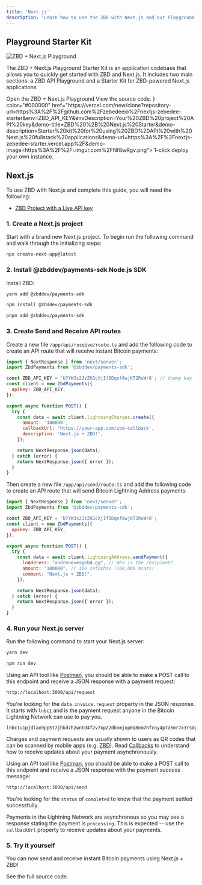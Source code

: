 ```yaml
---
title: 'Next.js'
description: 'Learn how to use the ZBD with Next.js and our Playground Starter Kit.'
---
```


## Playground Starter Kit

<Frame type="glass">
  <img src="/img/playground.png" alt="ZBD + Next.js Playground" />
</Frame>

The ZBD + Next.js Playground Starter Kit is an application codebase that allows you to quickly get started with ZBD and Next.js. It includes two main sections: a ZBD API Playground and a Starter Kit for ZBD-powered Next.js applications.

<CardGroup cols={3}>
  <Card title="Live Demo" icon="globe" color="#000000" href="https://nextjs.zbd.dev/">
    Open the ZBD + Next.js Playground 
  </Card>
  <Card title="GitHub Repository" icon="github" color="#000000" href="https://github.com/zebedeeio/zbd-next-starter-playground">
    View the source code.
  </Card>
  <Card title="Deploy to Vercel" icon={<svg width="30" height="25" viewBox="0 0 76 65" fill="none" xmlns="http://www.w3.org/2000/svg"><path d="M37.5274 0L75.0548 65H0L37.5274 0Z" fill="#000000"/></svg>} color="#000000" href="https://vercel.com/new/clone?repository-url=https%3A%2F%2Fgithub.com%2Fzebedeeio%2Fnextjs-zebedee-starter&env=ZBD_API_KEY&envDescription=Your%20ZBD%20project%20API%20key&demo-title=ZBD%20%2B%20Next.js%20Starter&demo-description=Starter%20kit%20for%20using%20ZBD%20API%20with%20Next.js%20fullstack%20applications&demo-url=https%3A%2F%2Fnextjs-zebedee-starter.vercel.app%2F&demo-image=https%3A%2F%2Fi.imgur.com%2FNf8wRgv.png">
    1-click deploy your own instance.
  </Card>
</CardGroup>


## Next.js

To use ZBD with Next.js and complete this guide, you will need the following:

- [ZBD Project with a Live API key](/get-started/api-keys)

### 1. Create a Next.js project

Start with a brand new Next.js project. To begin run the following command and walk through the initializing steps:

```bash
npx create-next-app@latest
```

### 2. Install @zbddev/payments-sdk Node.js SDK

Install ZBD:

<CodeGroup>

```bash yarn
yarn add @zbddev/payments-sdk
```

```bash npm
npm install @zbddev/payments-sdk
```

```bash pnpm
pnpm add @zbddev/payments-sdk
```

</CodeGroup>

### 3. Create Send and Receive API routes

Create a new file `/app/api/receive/route.ts` and add the following code to create an API route that will receive instant Bitcoin payments:

```js
import { NextResponse } from 'next/server';
import ZbdPayments from '@zbddev/payments-sdk';

const ZBD_API_KEY = 'b7YW3s2JzZKGcXjIf5Dqof8wjKT2RuWr8'; // dummy key
const client = new ZbdPayments({
  apikey: ZBD_API_KEY,
});

export async function POST() {
  try {
    const data = await client.lightningCharges.create({
      amount: '100000',
      callbackUrl: 'https://your-app.com/zbd-callback',
      description: 'Next.js + ZBD!',
    });

    return NextResponse.json(data);
  } catch (error) {
    return NextResponse.json({ error });
  }
}
```

Then create a new file `/app/api/send/route.ts` and add the following code to create an API route that will send Bitcoin Lightning Address payments:

```js
import { NextResponse } from 'next/server';
import ZbdPayments from '@zbddev/payments-sdk';

const ZBD_API_KEY = 'b7YW3s2JzZKGcXjIf5Dqof8wjKT2RuWr8';
const client = new ZbdPayments({
  apikey: ZBD_API_KEY,
});

export async function POST() {
  try {
    const data = await client.lightningAddress.sendPayment({
      lnAddress: "andreneves@zbd.gg", // Who is the recipient?
      amount: "100000", // 100 satoshis (100,000 msats)
      comment: "Next.js + ZBD!",
    });

    return NextResponse.json(data);
  } catch (error) {
    return NextResponse.json({ error });
  }
}
```

### 4. Run your Next.js server

Run the following command to start your Next.js server:

<CodeGroup>

```bash yarn
yarn dev
```

```bash npm
npm run dev
```

</CodeGroup>

Using an API tool like [Postman](https://postman.com), you should be able to make a POST call to this endpoint and receive a JSON response with a payment request:

```bash
http://localhost:3000/api/request
```

You're looking for the `data.invoice.request` property in the JSON response. It starts with `lnbc1` and is the payment request anyone in the Bitcoin Lightning Network can use to pay you.

```
lnbc1u1pjdlax9pp5t7jhkd7h2wntd4f2v7xp22dknmjxp0q8nm7hfcny4p7a5mr7x3rsdp9f4hkueteypshggrfde6x2unwv46zqumsv4jkgcqzzsxqzjcsp5dsayu6m6632p28rnkeeqsr7d54amrkv6wh46yrv42gdgca8xl8gs9qyyssqgj2zrkax733rzulfkzc5mqsr8fpwrva82stpa7e0frw32722trv37jlq8mvlqfp8y75lr6mz63zd7qnxar8hhsehuy22pvfq6wjxwqqqa60lx3
```

<Info>Charges and payment requests are usually shown to users as QR codes that can be scanned by mobile apps (e.g. [ZBD](https://zbd.one/download)). Read [Callbacks](/payments/api/callbacks) to understand how to receive updates about your payment asynchronously.</Info>

Using an API tool like [Postman](https://postman.com), you should be able to make a POST call to this endpoint and receive a JSON response with the payment success message:

```bash
http://localhost:3000/api/send
```

You're looking for the `status` of `completed` to know that the payment settled successfully. 

<Info>Payments in the Lightning Network are asynchronous so you may see a response stating the payment is `processing`. This is expected -- use the `callbackUrl` property to receive updates about your payments.</Info>

### 5. Try it yourself

You can now send and receive instant Bitcoin payments using Next.js + ZBD!

<CardGroup cols={1}>
  <Card title="Next.js Example" icon="github" color="#000000" href="https://github.com/zebedeeio/zbd-vercel-edge-functions-example">
    See the full source code.
  </Card>
</CardGroup>